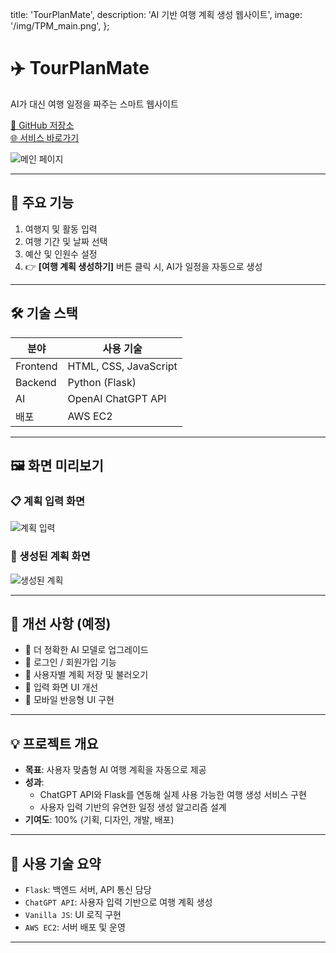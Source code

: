   title: 'TourPlanMate',
  description: 'AI 기반 여행 계획 생성 웹사이트',
  image: '/img/TPM_main.png',
};

# ✈️ TourPlanMate

AI가 대신 여행 일정을 짜주는 스마트 웹사이트

[🔗 GitHub 저장소](https://github.com/Gjs977/TourPlanMate)  
[🌐 서비스 바로가기](http://54.205.44.155:3000)

![메인 페이지](/img/TPM_main.png)

---

## 📌 주요 기능

1. 여행지 및 활동 입력
2. 여행 기간 및 날짜 선택
3. 예산 및 인원수 설정
4. 👉 **[여행 계획 생성하기]** 버튼 클릭 시, AI가 일정을 자동으로 생성

---

## 🛠 기술 스택

| 분야     | 사용 기술             |
| -------- | --------------------- |
| Frontend | HTML, CSS, JavaScript |
| Backend  | Python (Flask)        |
| AI       | OpenAI ChatGPT API    |
| 배포     | AWS EC2               |

---

## 🖼️ 화면 미리보기

### 📋 계획 입력 화면

![계획 입력](/img/create_plan.png)

### 🧾 생성된 계획 화면

![생성된 계획](/img/plan.png)

---

## 🧪 개선 사항 (예정)

- 🤖 더 정확한 AI 모델로 업그레이드
- 🔐 로그인 / 회원가입 기능
- 💾 사용자별 계획 저장 및 불러오기
- 🎨 입력 화면 UI 개선
- 📱 모바일 반응형 UI 구현

---

## 💡 프로젝트 개요

- **목표**: 사용자 맞춤형 AI 여행 계획을 자동으로 제공
- **성과**:
  - ChatGPT API와 Flask를 연동해 실제 사용 가능한 여행 생성 서비스 구현
  - 사용자 입력 기반의 유연한 일정 생성 알고리즘 설계
- **기여도**: 100% (기획, 디자인, 개발, 배포)

---

## 🧠 사용 기술 요약

- `Flask`: 백엔드 서버, API 통신 담당
- `ChatGPT API`: 사용자 입력 기반으로 여행 계획 생성
- `Vanilla JS`: UI 로직 구현
- `AWS EC2`: 서버 배포 및 운영

---
